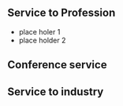 
## Service to Profession
- place holer 1
- place holder 2


## Conference service

## Service to industry
